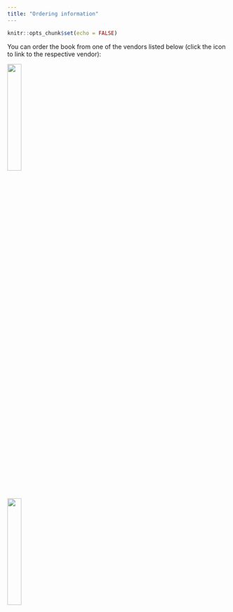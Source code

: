 ```yaml
---
title: "Ordering information"
---
```


```r
knitr::opts_chunk$set(echo = FALSE)
```

You can order the book from one of the vendors listed below (click the icon to link to the respective vendor):

[![](images/CRC_wg_blue.png){fig-align="left" width="25%"}](https://www.routledge.com/Tree-Based-Methods-for-Statistical-Learning-in-R/Greenwell/p/book/9780367532468)

[![](images/available_at_amazon_US_EN_logo_stacked_RGB_SQUID.png){fig-align="left" width="25%"}](https://www.amazon.com/Tree-Based-Methods-Statistical-Learning-Chapman-ebook/dp/B0B1P24BNJ)
